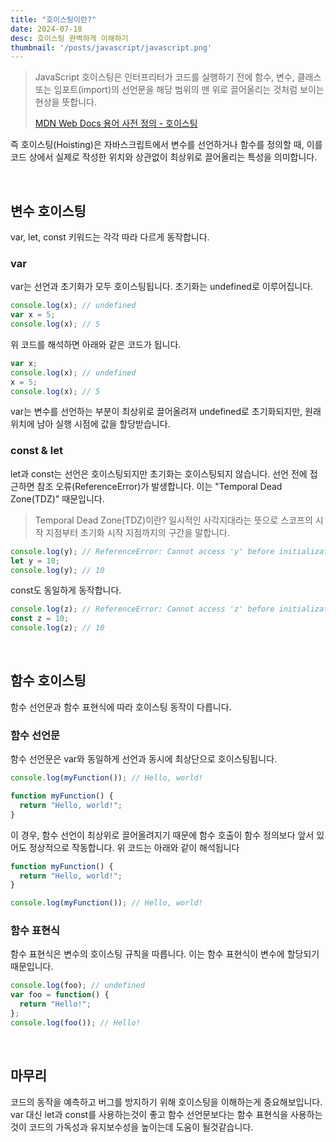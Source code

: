 ```yaml
---
title: "호이스팅이란?"
date: 2024-07-18
desc: 호이스팅 완벽하게 이해하기
thumbnail: '/posts/javascript/javascript.png'
---
```


>JavaScript 호이스팅은 인터프리터가 코드를 실행하기 전에 함수, 변수, 클래스 또는 임포트(import)의 선언문을 해당 범위의 맨 위로 끌어올리는 것처럼 보이는 현상을 뜻합니다.
>
>[MDN Web Docs 용어 사전 정의 - 호이스팅](https://developer.mozilla.org/ko/docs/Glossary/Hoisting)

즉 호이스팅(Hoisting)은 자바스크립트에서 변수를 선언하거나 함수를 정의할 때, 이를 코드 상에서 실제로 작성한 위치와 상관없이 최상위로 끌어올리는 특성을 의미합니다.

<br />

## 변수 호이스팅
var, let, const 키워드는 각각 따라 다르게 동작합니다.

### var
var는 선언과 초기화가 모두 호이스팅됩니다. 초기화는 undefined로 이루어집니다.

```javascript
console.log(x); // undefined
var x = 5;
console.log(x); // 5
```
위 코드를 해석하면 아래와 같은 코드가 됩니다.

```javascript
var x;
console.log(x); // undefined
x = 5;
console.log(x); // 5
```
var는 변수를 선언하는 부분이 최상위로 끌어올려져 undefined로 초기화되지만, 원래 위치에 남아 실행 시점에 값을 할당받습니다.

### const & let
let과 const는 선언은 호이스팅되지만 초기화는 호이스팅되지 않습니다. 선언 전에 접근하면 참조 오류(ReferenceError)가 발생합니다. 이는 "Temporal Dead Zone(TDZ)" 때문입니다.
> Temporal Dead Zone(TDZ)이란?
> 일시적인 사각지대라는 뜻으로 스코프의 시작 지점부터 초기화 시작 지점까지의 구간을 말합니다.

```javascript
console.log(y); // ReferenceError: Cannot access 'y' before initialization
let y = 10;
console.log(y); // 10
```

const도 동일하게 동작합니다.

```javascript
console.log(z); // ReferenceError: Cannot access 'z' before initialization
const z = 10;
console.log(z); // 10
```

<br />

## 함수 호이스팅
함수 선언문과 함수 표현식에 따라 호이스팅 동작이 다릅니다.

### 함수 선언문
함수 선언문은 var와 동일하게 선언과 동시에 최상단으로 호이스팅됩니다.

```javascript
console.log(myFunction()); // Hello, world!

function myFunction() {
  return "Hello, world!";
}
```
이 경우, 함수 선언이 최상위로 끌어올려지기 때문에 함수 호출이 함수 정의보다 앞서 있어도 정상적으로 작동합니다. 위 코드는 아래와 같이 해석됩니다

```javascript
function myFunction() {
  return "Hello, world!";
}

console.log(myFunction()); // Hello, world!
```

### 함수 표현식
함수 표현식은 변수의 호이스팅 규칙을 따릅니다. 이는 함수 표현식이 변수에 할당되기 때문입니다.

```javascript
console.log(foo); // undefined
var foo = function() {
  return "Hello!";
};
console.log(foo()); // Hello!
```

<br />

## 마무리
코드의 동작을 예측하고 버그를 방지하기 위해 호이스팅을 이해하는게 중요해보입니다.
var 대신 let과 const를 사용하는것이 좋고 함수 선언문보다는 함수 표현식을 사용하는 것이 코드의 가독성과 유지보수성을 높이는데 도움이 될것같습니다.


